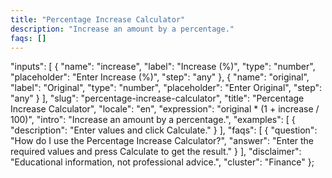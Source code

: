 ```yaml
---
title: "Percentage Increase Calculator"
description: "Increase an amount by a percentage."
faqs: []
---
```


<!-- Migrated from V035. Original file: percentage-increase-calculator.mdx -->


  "inputs": [
    {
      "name": "increase",
      "label": "Increase (%)",
      "type": "number",
      "placeholder": "Enter Increase (%)",
      "step": "any"
    },
    {
      "name": "original",
      "label": "Original",
      "type": "number",
      "placeholder": "Enter Original",
      "step": "any"
    }
  ],
  "slug": "percentage-increase-calculator",
  "title": "Percentage Increase Calculator",
  "locale": "en",
  "expression": "original * (1 + increase / 100)",
  "intro": "Increase an amount by a percentage.",
  "examples": [
    {
      "description": "Enter values and click Calculate."
    }
  ],
  "faqs": [
    {
      "question": "How do I use the Percentage Increase Calculator?",
      "answer": "Enter the required values and press Calculate to get the result."
    }
  ],
  "disclaimer": "Educational information, not professional advice.",
  "cluster": "Finance"
};

<Calculator schema={schema} />

